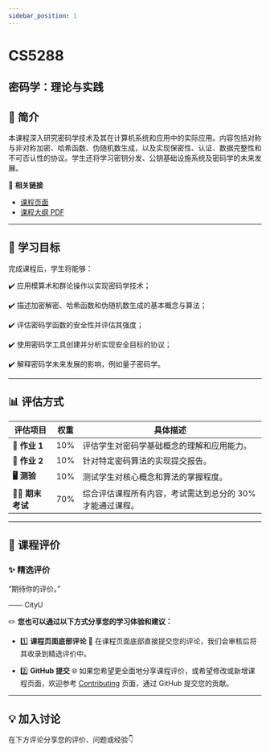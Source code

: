```yaml
---
sidebar_position: 1
---
```


# CS5288
## 密码学：理论与实践

## **📘 简介**
本课程深入研究密码学技术及其在计算机系统和应用中的实际应用。内容包括对称与非对称加密、哈希函数、伪随机数生成，以及实现保密性、认证、数据完整性和不可否认性的协议。学生还将学习密钥分发、公钥基础设施系统及密码学的未来发展。

🔗 **相关链接**
- [课程页面](https://www.cityu.edu.hk/catalogue/pg/202425/course/CS5288.htm)
- [课程大纲 PDF](https://www.cityu.edu.hk/catalogue/pg/202425/course/CS5288.pdf)

---

## **🎯 学习目标**

完成课程后，学生将能够：

✔️ 应用模算术和群论操作以实现密码学技术；

✔️ 描述加密解密、哈希函数和伪随机数生成的基本概念与算法；

✔️ 评估密码学函数的安全性并评估其强度；

✔️ 使用密码学工具创建并分析实现安全目标的协议；

✔️ 解释密码学未来发展的影响，例如量子密码学。

---

## **📊 评估方式**

| **评估项目**            | **权重** | **具体描述**                                                                                       |
|------------------------|---------|---------------------------------------------------------------------------------------------------|
| **📝 作业 1**           | 10%     | 评估学生对密码学基础概念的理解和应用能力。                                                        |
| **📝 作业 2**           | 10%     | 针对特定密码算法的实现提交报告。                                                                   |
| **🖥️ 测验**             | 10%     | 测试学生对核心概念和算法的掌握程度。                                                               |
| **🧑‍💻 期末考试**       | 70%     | 综合评估课程所有内容，考试需达到总分的 30% 才能通过课程。                                          |

---

## **💬 课程评价**

### ✨ **精选评价**
<div className={commentStyles.commentBox}>
    <p className={commentStyles.commentText}>
        “期待你的评价。”
    </p>
    <p className={commentStyles.commentAuthor}>—— CityU</p>
</div>

✏️ **您也可以通过以下方式分享您的学习体验和建议：**

- 1️⃣ **课程页面底部评论**
💬 在课程页面底部直接提交您的评论，我们会审核后将其收录到精选评价中。

- 2️⃣ **GitHub 提交**
🌐 如果您希望更全面地分享课程评价，或希望修改或新增课程页面，欢迎参考 [Contributing](https://penjc.github.io/cityU-navigator/contributing) 页面，通过 GitHub 提交您的贡献。




---

## **💡 加入讨论**

在下方评论分享您的评价、问题或经验👇
<Utterances />